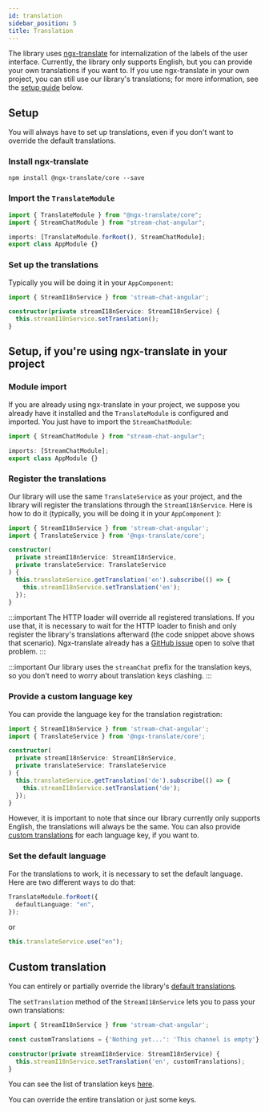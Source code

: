 ```yaml
---
id: translation
sidebar_position: 5
title: Translation
---
```


The library uses [ngx-translate](https://github.com/ngx-translate/core) for internalization of the labels of the user interface. Currently, the library only supports English, but you can provide your own translations if you want to. If you use ngx-translate in your own project, you can still use our library's translations; for more information, see the [setup guide](./translation.mdx/#set-up-the-translations) below.

## Setup

You will always have to set up translations, even if you don't want to override the default translations.

### Install ngx-translate

`npm install @ngx-translate/core --save`

### Import the `TranslateModule`

```typescript
import { TranslateModule } from "@ngx-translate/core";
import { StreamChatModule } from "stream-chat-angular";

imports: [TranslateModule.forRoot(), StreamChatModule];
export class AppModule {}
```

### Set up the translations

Typically you will be doing it in your `AppComponent`:

```typescript
import { StreamI18nService } from 'stream-chat-angular';

constructor(private streamI18nService: StreamI18nService) {
  this.streamI18nService.setTranslation();
}
```

## Setup, if you're using ngx-translate in your project

### Module import

If you are already using ngx-translate in your project, we suppose you already have it installed and the `TranslateModule` is configured and imported. You just have to import the `StreamChatModule`:

```typescript
import { StreamChatModule } from "stream-chat-angular";

imports: [StreamChatModule];
export class AppModule {}
```

### Register the translations

Our library will use the same `TranslateService` as your project, and the library will register the translations through the `StreamI18nService`. Here is how to do it (typically, you will be doing it in your `AppComponent`
):

```typescript
import { StreamI18nService } from 'stream-chat-angular';
import { TranslateService } from '@ngx-translate/core';

constructor(
  private streamI18nService: StreamI18nService,
  private translateService: TranslateService
) {
  this.translateService.getTranslation('en').subscribe(() => {
    this.streamI18nService.setTranslation('en');
  });
}
```

:::important
The HTTP loader will override all registered translations. If you use that, it is necessary to wait for the HTTP loader to finish and only register the library's translations afterward (the code snippet above shows that scenario). Ngx-translate already has a [GitHub issue](https://github.com/ngx-translate/http-loader/issues/6#issuecomment-372118792) open to solve that problem.
:::

:::important
Our library uses the `streamChat` prefix for the translation keys, so you don't need to worry about translation keys clashing.
:::

### Provide a custom language key

You can provide the language key for the translation registration:

```typescript
import { StreamI18nService } from 'stream-chat-angular';
import { TranslateService } from '@ngx-translate/core';

constructor(
  private streamI18nService: StreamI18nService,
  private translateService: TranslateService
) {
  this.translateService.getTranslation('de').subscribe(() => {
    this.streamI18nService.setTranslation('de');
  });
}
```

However, it is important to note that since our library currently only supports English, the translations will always be the same. You can also provide [custom translations](./translation.mdx/#custom-translation) for each language key, if you want to.

### Set the default language

For the translations to work, it is necessary to set the default language. Here are two different ways to do that:

```typescript
TranslateModule.forRoot({
  defaultLanguage: "en",
});
```

or

```typescript
this.translateService.use("en");
```

## Custom translation

You can entirely or partially override the library's [default translations](https://github.com/GetStream/stream-chat-angular/blob/master/projects/stream-chat-angular/src/assets/i18n/en.ts).

The `setTranslation` method of the `StreamI18nService` lets you to pass your own translations:

```typescript
import { StreamI18nService } from 'stream-chat-angular';

const customTranslations = {'Nothing yet...': 'This channel is empty'};

constructor(private streamI18nService: StreamI18nService) {
  this.streamI18nService.setTranslation('en', customTranslations);
}
```

You can see the list of translation keys [here](https://github.com/GetStream/stream-chat-angular/blob/master/projects/stream-chat-angular/src/assets/i18n/en.ts).

You can override the entire translation or just some keys.

